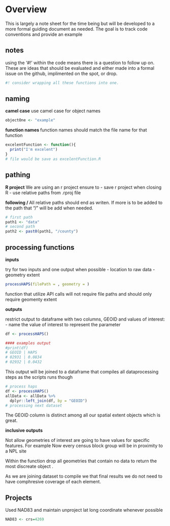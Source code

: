 # Overview 

This is largely a note sheet for the time being but will be developed to a more formal guiding document as needed. The goal is to track code conventions and provide an example 


## notes
using the '#!' within the code means there is a question to follow up on. These are ideas that should be evaluated and either made into a formal issue on the github, implimented on the spot, or drop. 
```r
#! consider wrapping all these functions into one. 
```



## naming 

**camel case**
use camel case for object names 
```r
objectOne <- "example"
```

**function names ** 
function names should match the file name for that function 
```r
excelentFunction <- function(){
  print("I'm excelent")
}
# file would be save as excelentFunction.R 
```


## pathing 


**R project**
We are using an r project ensure to 
- save r project when closing R 
- use relative paths from .rproj file 


**following / ** 
All relative paths should end as writen. If more is to be added to the path that "/" will be add when needed. 
```r
# first path 
path1 <- "data"
# second path 
path2 <- past0(path1, "/county")

```


## processing functions 

**inputs**

try for two inputs and one output when possible
- location to raw data 
- geometry extent
```r
processHAPS(filePath = , geometry = )
```
function that utilize API calls will not require file paths and should only require geomenty extent 



**outputs** 

restrict output to dataframe with two columns, GEOID and values of interest: 
- name the value of interest to represent the parameter 
```r
df <- processHAPS()

#### examples output 
#print(df)
# GEOID | HAPS
# 02931 | 0.0834
# 02932 | 0.0432
```

This output will be joined to a dataframe that compiles all dataprocessing steps as the scripts runs though 

```r
# process haps
df <- processHAPS()
allData <- allData %>%
  dplyr::left_join(df, by = "GEOID")
# processing next dataset
```

The GEOID column is distinct among all our spatial extent objects which is great. 


**inclusive outputs**

Not allow geometries of interest are going to have values for specific features. 
For example
Now every census block group will be in proximity to a NPL site 

Within the function drop all geometries that contain no data to return the most discreate object .

As we are joining dataset to compile we that final results we do not need to have comphresive coverage of each element. 


## Projects 
Used NAD83 and maintain unproject lat long coordinate whenever possible 
```r
NAD83 <- crs=4269
```



